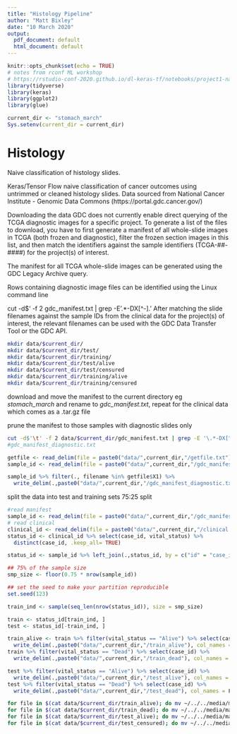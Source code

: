 ```yaml
---
title: "Histology Pipeline"
author: "Matt Bixley"
date: "10 March 2020"
output:
  pdf_document: default
  html_document: default
---
```


```r
knitr::opts_chunk$set(echo = TRUE)
# notes from rconf ML workshop
# https://rstudio-conf-2020.github.io/dl-keras-tf/notebooks/project1-natural-images.nb.html
library(tidyverse)
library(keras)
library(ggplot2)
library(glue)

current_dir <- "stomach_march"
Sys.setenv(current_dir = current_dir)
```

# Histology
Naive classification of histology slides.

Keras/Tensor Flow naive classification of cancer outcomes using untrimmed or cleaned histology slides.
Data sourced from National Cancer Institute - Genomic Data Commons (https://portal.gdc.cancer.gov/)

Downloading the data
GDC does not currently enable direct querying of the TCGA diagnostic images for a specific project. To generate a list of the files to download, you have to first generate a manifest of all whole-slide images in TCGA (both frozen and diagnostic), filter the frozen section images in this list, and then match the identifiers against the sample identifiers (TCGA-##-####) for the project(s) of interest.

The manifest for all TCGA whole-slide images can be generated using the GDC Legacy Archive query.

Rows containing diagnostic image files can be identified using the Linux command line

cut -d$'\t' -f 2 gdc_manifest.txt | grep -E '\.*-DX[^-]\w*.'
After matching the slide filenames against the sample IDs from the clinical data for the project(s) of interest, the relevant filenames can be used with the GDC Data Transfer Tool or the GDC API.

```bash
mkdir data/$current_dir/
mkdir data/$current_dir/test/
mkdir data/$current_dir/training/
mkdir data/$current_dir/test/alive
mkdir data/$current_dir/test/censured
mkdir data/$current_dir/training/alive
mkdir data/$current_dir/training/censured

```
download and move the manifest to the current directory eg *stomach_march* and rename to *gdc_manifest.txt*, repeat for the clinical data which comes as a .tar.gz file

prune the manifest to those samples with diagnostic slides only
```bash
cut -d$'\t' -f 2 data/$current_dir/gdc_manifest.txt | grep -E '\.*-DX[^-]\w*.' > data/$current_dir/getfile.txt
#gdc_manifest_diagnostic.txt
```

```r
getfile <- read_delim(file = paste0("data/",current_dir,"/getfile.txt"), delim = "\t", col_names = F)
sample_id <- read_delim(file = paste0("data/",current_dir,"/gdc_manifest.txt"), delim = "\t")

sample_id %>% filter(., filename %in% getfile$X1) %>%
  write_delim(.,paste0("data/",current_dir,"/gdc_manifest_diagnostic.txt"), delim = "\t")
```



split the data into test and training sets 75:25 split

```r
#read manifest
sample_id <- read_delim(file = paste0("data/",current_dir,"/gdc_manifest_diagnostic.txt"), delim = "\t")
# read clinical
clinical_id <- read_delim(file = paste0("data/",current_dir,"/clinical.project-TCGA-STAD.2020-03-10/clinical.tsv"), delim = "\t")
status_id <- clinical_id %>% select(case_id, vital_status) %>% 
  distinct(case_id, .keep_all= TRUE)

status_id <- sample_id %>% left_join(.,status_id, by = c("id" = "case_id"))

## 75% of the sample size
smp_size <- floor(0.75 * nrow(sample_id))

## set the seed to make your partition reproducible
set.seed(123)

train_ind <- sample(seq_len(nrow(status_id)), size = smp_size)

train <- status_id[train_ind, ]
test <- status_id[-train_ind, ]

train_alive <- train %>% filter(vital_status == "Alive") %>% select(case_id) %>% 
  write_delim(.,paste0("data/",current_dir,"/train_alive"), col_names = F)
train %>% filter(vital_status == "Dead") %>% select(case_id) %>% 
  write_delim(.,paste0("data/",current_dir,"/train_dead"), col_names = F)

test %>% filter(vital_status == "Alive") %>% select(case_id) %>% 
  write_delim(.,paste0("data/",current_dir,"/test_alive"), col_names = F)
test %>% filter(vital_status == "Dead") %>% select(case_id) %>% 
  write_delim(.,paste0("data/",current_dir,"/test_dead"), col_names = F)


```

```bash
for file in $(cat data/$current_dir/train_alive); do mv ~/../../media/matt/0D830EB30D830EB3/$file ~/../../media/matt/0D830EB30D830EB3/training/alive; done
for file in $(cat data/$current_dir/train_dead); do mv ~/../../media/matt/0D830EB30D830EB3/$file ~/../../media/matt/0D830EB30D830EB3/training/censured; done
for file in $(cat data/$current_dir/test_alive); do mv ~/../../media/matt/0D830EB30D830EB3/$file ~/../../media/matt/0D830EB30D830EB3/alive; done
for file in $(cat data/$current_dir/test_censured); do mv ~/../../media/matt/0D830EB30D830EB3/$file ~/../../media/matt/0D830EB30D830EB3/cesured; done
```

